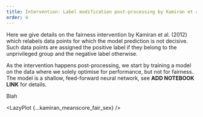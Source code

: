 ```yaml
---
title: Intervention: Label modification post-processing by Kamiran et al. (2012)
order: 4
---
```




Here we give details on the fairness intervention by Kamiran et al. (2012) which relabels data points for which the model prediction is not decisive. Such data points are assigned the positive label if they belong to the unprivileged group and the negative label otherwise.

As the intervention happens post-processing, we start by training a model on the data where we solely optimise for performance, but not for fairness. The model is a shallow, feed-forward neural network, see **ADD NOTEBOOK LINK** for details.

Blah


<LazyPlot {...kamiran_meanscore_fair_sex} />